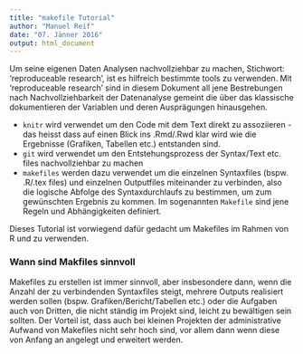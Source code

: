 ```yaml
---
title: "makefile Tutorial"
author: "Manuel Reif"
date: "07. Jänner 2016"
output: html_document
---
```


Um seine eigenen Daten Analysen nachvollziehbar zu machen, Stichwort: 'reproduceable research', ist es hilfreich bestimmte tools zu verwenden. Mit 'reproduceable research' sind in diesem Dokument all jene Bestrebungen nach Nachvollziehbarkeit der Datenanalyse gemeint die über das klassische dokumentieren der Variablen und deren Ausprägungen hinausgehen.

- `knitr` wird verwendet um den Code mit dem Text direkt zu assoziieren - das heisst dass auf einen Blick ins .Rmd/.Rwd klar wird wie die Ergebnisse (Grafiken, Tabellen etc.) entstanden sind. 
- `git` wird verwendet um den Entstehungsprozess der Syntax/Text etc. files nachvollziehbar zu machen
- `makefiles` werden dazu verwendet um die einzelnen Syntaxfiles (bspw. .R/.tex files) und einzelnen Outputfiles miteinander zu verbinden, also die logische Abfolge des Syntaxdurchlaufs zu bestimmen, um zum gewünschten Ergebnis zu kommen. Im sogenannten `Makefile` sind jene Regeln und Abhängigkeiten definiert.


Dieses Tutorial ist vorwiegend dafür gedacht um Makefiles im Rahmen von R und \LaTeX zu verwenden.



### Wann sind Makfiles sinnvoll


Makefiles zu erstellen ist immer sinnvoll, aber insbesondere dann, wenn die Anzahl der zu verbindenden Syntaxfiles steigt, mehrere Outputs realisiert werden sollen (bspw. Grafiken/Bericht/Tabellen etc.) oder die Aufgaben auch von Dritten, die nicht ständig im Projekt sind, leicht zu bewältigen sein sollten. Der Vorteil ist, dass auch bei kleinen Projekten der administrative Aufwand von Makefiles nicht sehr hoch sind, vor allem dann wenn diese von Anfang an angelegt und erweitert werden.




